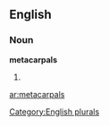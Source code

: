 
==English==

===Noun===
'''metacarpals'''

# {{plural of|[[metacarpal]]}}

[[Category:English plurals]]

[[ar:metacarpals]]